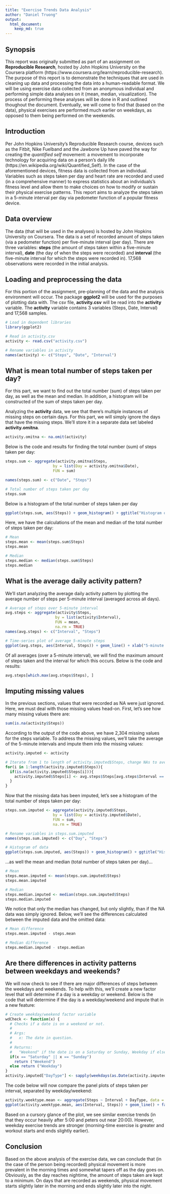 ```yaml
---
title: "Exercise Trends Data Analysis"
author: "Daniel Truong"
output: 
  html_document:
    keep_md: true
---
```


## Synopsis

This report was originally submitted as part of an assignment on **Reproducible Research**, hosted by John Hopkins University on the Coursera platform (https://www.coursera.org/learn/reproducible-research). The purpose of this report is to demonstrate the techniques that are used in cleaning up data and processing the data into a human-readable format. We will be using exercise data collected from an anonymous individual and performing simple data analyses on it (mean, median, visualization). The process of performing these analyses will be done in R and outlined thoughout the document. Eventually, we will come to find that (based on the data), physical exercises are performed much earlier on weekdays, as opposed to them being performed on the weekends. 

## Introduction

Per John Hopkins University's Reproducible Research course, devices such as the Fitbit, Nike Fuelband and the Jawbone Up have paved the way for creating the _quantified self_ movement: a movement to incorporate technology for acquiring data on a person's daily life (https://en.wikipedia.org/wiki/Quantified_Self). In the case of the aforementioned devices, fitness data is collected from an individual. Variables such as steps taken per day and heart rate are recorded and used (in a comprehensive manner) to express statistics about an individuals's fitness level and allow them to make choices on how to modify or sustain their physical exercise patterns. This report aims to analyze the steps taken in a 5-minute interval per day via pedometer function of a popular fitness device. 

## Data overview

The data (that will be used in the analyses) is hosted by John Hopkins University on Coursera. The data is a set of recorded amount of steps taken (via a pedometer function) per five-minute interval (per day). There are three variables: **steps** (the amount of steps taken within a five-minute interval), **date** (the day of when the steps were recorded) and **interval** (the five-minute interval for which the steps were recorded in). 17,568 observations were recorded in the initial analysis. 

## Loading and preprocessing the data

For this portion of the assignment, pre-planning of the data and the analysis environment will occur. The package **ggplot2** will be used for the purposes of plotting data with. The csv file, **activity.csv** will be read into the **activity** variable. The **activity** variable contains 3 variables (Steps, Date, Interval) and 17,568 samples. 

```r
# Load in dependent libraries
library(ggplot2)

# Read in activity.csv
activity <- read.csv("activity.csv")

# Rename variables in activity
names(activity) <- c("Steps", "Date", "Interval")
```

## What is mean total number of steps taken per day?

For this part, we want to find out the total number (sum) of steps taken per day, as well as the mean and median. In addition, a histogram will be constructed of the sum of steps taken per day.

Analyzing the **activity** data, we see that there's multiple instances of missing steps on certain days. For this part, we will simply ignore the days that have the missing steps. We'll store it in a separate data set labeled **activity.omitna**.

```r
activity.omitna <- na.omit(activity)
```

Below is the code and results for finding the total number (sum) of steps taken per day:

```r
steps.sum <- aggregate(activity.omitna$Steps, 
                     by = list(Day = activity.omitna$Date), 
                     FUN = sum)

names(steps.sum) <- c("Date", "Steps")

# Total number of steps taken per day
steps.sum
```

Below is a histogram of the total number of steps taken per day

```r
ggplot(steps.sum, aes(Steps)) + geom_histogram() + ggtitle("Histogram of steps taken per day") + xlab("Sum of steps (per day)") + ylab("Days")
```

Here, we have the calculations of the mean and median of the total number of steps taken per day:

```r
# Mean
steps.mean <- mean(steps.sum$Steps)
steps.mean

# Median
steps.median <- median(steps.sum$Steps)
steps.median
```

## What is the average daily activity pattern?

We'll start analyzing the average daily activity pattern by plotting the average number of steps per 5-minute interval (averaged across all days). 

```r
# Average of steps over 5-minute interval
avg.steps <- aggregate(activity$Steps, 
                      by = list(activity$Interval), 
                      FUN = mean, 
                      na.rm = TRUE)
names(avg.steps) <- c("Interval", "Steps")

# Time-series plot of average 5-minute steps
ggplot(avg.steps, aes(Interval, Steps)) + geom_line() + xlab("5-minute Interval") + ylab("Average Steps") + ggtitle("Average activity pattern\nover 5-minute intervals in a day")
```

Of all averages (over a 5-minute interval), we will find the maximum amount of steps taken and the interval for which this occurs. Below is the code and results:

```r
avg.steps[which.max(avg.steps$Steps), ]
```

## Imputing missing values

In the previous sections, values that were recorded as NA were just ignored. Here, we must deal with those missing values head-on. First, let's see how many missing values there are: 

```r
sum(is.na(activity$Steps))
```

According to the output of the code above, we have 2,304 missing values for the steps variable. To address the missing values, we'll take the average of the 5-minute intervals and impute them into the missing values:

```r
activity.imputed <- activity

# Iterate from 1 to length of activity.imputed$Steps, change NAs to average of steps per 5-minute interval
for(i in 1:length(activity.imputed$Steps)){
  if(is.na(activity.imputed$Steps[i])){
    activity.imputed$Steps[i] <- avg.steps$Steps[avg.steps$Interval == activity.imputed$Interval[i]]
  }
}

```

Now that the missing data has been imputed, let's see a histogram of the total number of steps taken per day:

```r
steps.sum.imputed <- aggregate(activity.imputed$Steps, 
                     by = list(Day = activity.imputed$Date), 
                     FUN = sum, 
                     na.rm = TRUE)

# Rename variables in steps.sum.imputed
names(steps.sum.imputed) <- c("Day", "Steps")

# Histogram of data
ggplot(steps.sum.imputed, aes(Steps)) + geom_histogram() + ggtitle("Histogram of steps taken per day (after data imputation)") + xlab("Sum of steps (per day)") + ylab("Days")
```

...as well the mean and median (total number of steps taken per day)...

```r
# Mean
steps.mean.imputed <- mean(steps.sum.imputed$Steps)
steps.mean.imputed

# Median
steps.median.imputed <- median(steps.sum.imputed$Steps)
steps.median.imputed
```

We notice that only the median has changed, but only slightly, than if the NA data was simply ignored. Below, we'll see the differences calculated between the imputed data and the omitted data:

```r
# Mean difference
steps.mean.imputed - steps.mean

# Median difference
steps.median.imputed - steps.median
```

## Are there differences in activity patterns between weekdays and weekends?

We will now check to see if there are major differences of steps between the weekdays and weekends. To help with this, we'll create a new factor level that will determine if a day is a weekday or weekend. Below is the code that will determine if the day is a weekday/weekend and impute that in a new feature:

```r
# Create weekday/weekend factor variable
wdCheck <- function(x) {
  # Checks if a date is on a weekend or not.
  #
  # Args:
  #   x: The date in question.
  #
  # Returns:
  #   "Weekend" if the date is on a Saturday or Sunday, Weekday if else.
  if(x == "Saturday" || x == "Sunday") 
    return ("Weekend") 
  else return ("Weekday") 
}
activity.imputed["DayType"] <- sapply(weekdays(as.Date(activity.imputed$Date)), wdCheck)
```

The code below will now compare the panel plots of steps taken per interval, separated by weekday/weekend: 

```r
activity.weektype.mean <- aggregate(Steps ~ Interval + DayType, data = activity.imputed, mean)
ggplot(activity.weektype.mean, aes(Interval, Steps)) + geom_line() + facet_grid(DayType ~ .) + xlab("Interval") + ylab("Steps") + ggtitle("Time-series plot of\nWeekday vs. Weekend Exercise")
```

Based on a cursory glance of the plot, we see similar exercise trends (in that they occur heavily after 5:00 and peters out near 20:00). However, weekday exercise trends are stronger (morning-time exercise is greater and workout starts and ends slightly earlier). 

## Conclusion

Based on the above analysis of the exercise data, we can conclude that (in the case of the person being recorded) physical movement is more prevalent in the morning times and somewhat tapers off as the day goes on. Obviously, as the day reaches nightime, the amount of steps taken are kept to a minimum. On days that are recorded as weekends, physical movement starts slightly later in the morning and ends slightly later into the night. 
